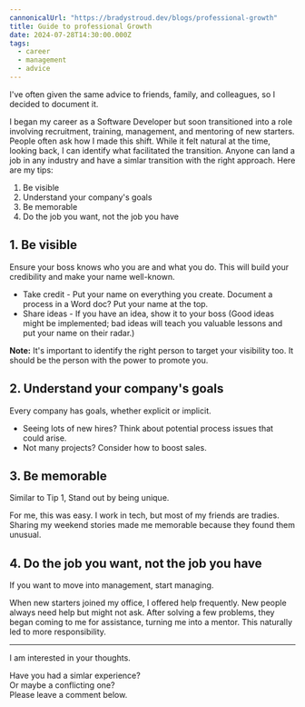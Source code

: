 ```yaml
---
cannonicalUrl: "https://bradystroud.dev/blogs/professional-growth"
title: Guide to professional Growth
date: 2024-07-28T14:30:00.000Z
tags:
  - career
  - management
  - advice
---
```


I've often given the same advice to friends, family, and colleagues, so I decided to document it.

I began my career as a Software Developer but soon transitioned into a role involving recruitment, training, management, and mentoring of new starters. People often ask how I made this shift. While it felt natural at the time, looking back, I can identify what facilitated the transition.
Anyone can land a job in any industry and have a simlar transition with the right approach. Here are my tips:

1. Be visible
2. Understand your company's goals
3. Be memorable
4. Do the job you want, not the job you have

## 1. Be visible

Ensure your boss knows who you are and what you do. This will build your credibility and make your name well-known.

- Take credit - Put your name on everything you create. Document a process in a Word doc? Put your name at the top.
- Share ideas - If you have an idea, show it to your boss (Good ideas might be implemented; bad ideas will teach you valuable lessons and put your name on their radar.)

**Note:** It's important to identify the right person to target your visibility too. It should be the person with the power to promote you.

## 2. Understand your company's goals

Every company has goals, whether explicit or implicit.

- Seeing lots of new hires? Think about potential process issues that could arise.
- Not many projects? Consider how to boost sales.

## 3. Be memorable

Similar to Tip 1, Stand out by being unique.

For me, this was easy. I work in tech, but most of my friends are tradies. Sharing my weekend stories made me memorable because they found them unusual.

## 4. Do the job you want, not the job you have

If you want to move into management, start managing.

When new starters joined my office, I offered help frequently. New people always need help but might not ask. After solving a few problems, they began coming to me for assistance, turning me into a mentor. This naturally led to more responsibility.

---

I am interested in your thoughts.

Have you had a simlar experience?  
Or maybe a conflicting one?  
Please leave a comment below.
